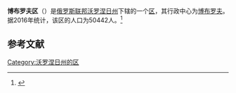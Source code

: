 {{Infobox Settlement
| official_name = 博布罗夫区
| native_name = Бобровский район
| image_flag =  Flag of Bobrovsky rayon (Voronezh oblast).png 
| image_shield =  Coat of Arms of Bobrov rayon (Voronezh oblast).png 
| image_map =  Location of Bobrovsky District (Voronezh Oblast).svg 
| settlement_type = [[区_(苏联)|区]]
| subdivision_type = [[国家|国家]]
| subdivision_type1 = [[州_(俄罗斯)|州]]
| subdivision_name = {{RUS}}
| subdivision_name1 = [[沃罗涅日州|沃罗涅日州]]
| seat_type = 行政中心
| seat = [[博布罗夫|博布罗夫]]
| population_as_of=2016
| population_footnotes = <ref name=stat />
| population_total = 50442
| timezone = [[莫斯科时间|MSK]]
| utc_offset = +3
}}
'''博布罗夫区'''（{{lang-ru|Бобровский район}}）是[[俄罗斯联邦|俄罗斯联邦]][[沃罗涅日州|沃罗涅日州]]下辖的一个[[区_(苏联)|区]]，其行政中心为[[博布罗夫|博布罗夫]]。据2016年统计，该区的人口为50442人。<ref name=stat>{{cite web | url = http://www.gks.ru/free_doc/doc_2016/bul_dr/mun_obr2016.rar | title = Численность населения Российской Федерации по муниципальным образованиям на 1 января 2016 года | language = ru | accessdate = 2017-01-01 | archive-date = 2019-05-13 | archive-url = https://web.archive.org/web/20190513150350/http://www.gks.ru/free_doc/doc_2016/bul_dr/mun_obr2016.rar | dead-url = no }}</ref>

== 参考文献 ==
{{reflist}}

{{Russia-stub}}

[[Category:沃罗涅日州的区|Category:沃罗涅日州的区]]